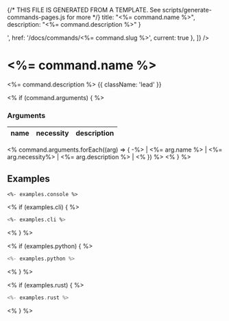 {/* THIS FILE IS GENERATED FROM A TEMPLATE. See scripts/generate-commands-pages.js for more */}
    title: "<%= command.name %>",
    description: "<%= command.description %>"
}

<div className='not-prose mb-5'>
    <Breadcrumbs pages={[
        { name: 'Commands', href: '/docs/commands', current: false },
        { name: '<%= command.name %>', href: '/docs/commands/<%= command.slug %>', current: true },
    ]} />
</div>

# <%= command.name %>

<%= command.description %> {{ className: 'lead' }}

<% if (command.arguments) { %>
### Arguments

| name | necessity | description |
| ---- | --------- | ----------- |
<% command.arguments.forEach((arg) => { -%>
| <%= arg.name  %>  | <%= arg.necessity%> | <%= arg.description %> |
<% }) %>
<% } %>

## Examples

<CodeGroup title="SET">


```text {{ title: 'console' }}
<%- examples.console %>
```

<% if (examples.cli) { %>
```bash {{ title: 'CLI' }}
<%- examples.cli %>
```
<% } %>

<% if (examples.python) { %>
```python {{ title: 'python' }}
<%- examples.python %>
```
<% } %>

<% if (examples.rust) { %>
```rust {{ title: 'rust' }}
<%- examples.rust %>
```
<% } %>
</CodeGroup>
